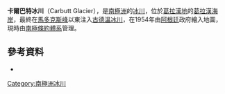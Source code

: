 {{Coord|65|9|S|62|49|W|source:GNIS|display=title}}

'''卡爾巴特冰川'''（Carbutt Glacier），是[[南極洲|南極洲]]的[[冰川|冰川]]，位於[[葛拉漢地|葛拉漢地]]的[[葛拉漢海岸|葛拉漢海岸]]，最終在[[馬多克斯峰|馬多克斯峰]]以東注入[[古德溫冰川|古德溫冰川]]，在1954年由[[阿根廷|阿根廷]]政府繪入地圖，現時由[[南極條約體系|南極條約體系]]管理。

==參考資料==
* {{usgs-gazetteer|id=2420}}

{{DEFAULTSORT:Carbutt Glacier}}
[[Category:南極洲冰川|Category:南極洲冰川]]


{{GrahamCoast-geo-stub}}